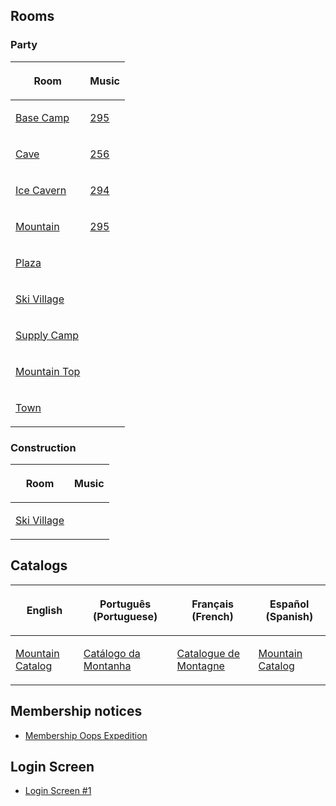

==Rooms==
===Party===
{|class="wikitable" style="margin: 1em auto;"
!Room!!Music
|-
|[[Media:RoomsParty3-MtnExpedition.swf|Base Camp]]||[[Media:Music295.swf|295]]
|-
|[[Media:RoomsParty6-MtnExpedition.swf|Cave]]||[[Media:Music256.swf|256]]
|-
|[[Media:RoomsParty2-MtnExpedition.swf|Ice Cavern]]||[[Media:Music294.swf|294]]
|-
|[[Media:RoomsParty4-MtnExpedition.swf|Mountain]]||[[Media:Music295.swf|295]]
|-
|[[Media:RoomsPlaza-MtnExpedition.swf|Plaza]]||{{n/a}}
|-
|[[Media:RoomsVillage-MtnExpedition.swf|Ski Village]]||{{n/a}}
|-
|[[Media:RoomsParty1-MtnExpedition.swf|Supply Camp]]||{{n/a}}
|-
|[[Media:RoomsParty5-MtnExpedition.swf|Mountain Top]]||{{n/a}}
|-
|[[Media:RoomsTown-MtnExpedition.swf|Town]]||{{n/a}}
|}

===Construction===
{|class="wikitable" style="margin: 1em auto;"
!Room!!Music
|-
|[[Media:RoomsVillage-MtnExpeditionPre.swf|Ski Village]]||{{n/a}}
|}

==Catalogs==
{|class="wikitable" style="margin: 1em auto;"
!English!!Português (Portuguese)!!Français (French)!!Español (Spanish)
|-
|[[Media:LocalEnCataloguesMerchAugust2010.swf|Mountain Catalog]]||[[Media:LocalPtCataloguesMerchAugust2010.swf|Catálogo da Montanha]]||[[Media:LocalFrCataloguesMerchAugust2010.swf|Catalogue de Montagne]]||[[Media:LocalEsCataloguesMerchAugust2010.swf|Mountain Catalog]]
|}

==Membership notices==
*[[Media:MountainExpeditionMembershipOopsExpedition.swf|Membership Oops Expedition]]

==Login Screen==
*[[media:ENMtnExpeditionLogin.swf|Login Screen #1]]

{{Parties}}
